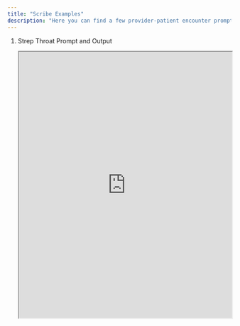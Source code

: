 ```yaml
---
title: "Scribe Examples"
description: "Here you can find a few provider-patient encounter prompts and a Commure Ambient generated note for these scenarios."
---
```


1. Strep Throat Prompt and Output

   <AccordionGroup>
     <Accordion title="Strep Throat Script" icon="notebook" iconType="regular">
       <iframe src="https://drive.google.com/file/d/1m-mo2slXKOeYByo_VlrWLc4LCh33iQ69/preview" width="100%" height="600" style={{ border:"none" }} />
     </Accordion>
     <Accordion title="Strep Throat Note" icon="note" iconType="regular">
       /
     </Accordion>
   </AccordionGroup>
2. Type 2 Diabetes Prompt and Output

   <AccordionGroup>
     <Accordion title="Type 2 Diabetes Script" icon="notebook" iconType="regular">
       <iframe src="https://drive.google.com/file/d/12vN1wVXl9mLoQLBWG3uv2DPR0FXwh9h4/preview" width="100%" height="600" style={{ border:"none" }} />
     </Accordion>
     <Accordion title="Type 2 Diabetes Note" icon="note" iconType="regular">
       /
     </Accordion>
   </AccordionGroup>
3. Acute Asthma Exacerbation Prompt and Output

   <AccordionGroup>
     <Accordion title="Acute Asthma Exacerbation Script" icon="notebook" iconType="regular">
       <iframe src="https://drive.google.com/file/d/1kDQyOnvlmAV2av_1N_7H6Eh-pXJVVAMD/preview" width="100%" height="600" style={{ border:"none" }} />
     </Accordion>
     <Accordion title="Acute Asthma Exacerbation Note" icon="note" iconType="regular">
       /
     </Accordion>
   </AccordionGroup>
   - Regenerated Asthma Note

     <AccordionGroup>
       <Accordion title="Regenerated Asthma Script" icon="notebook" iconType="regular">
         <iframe src="https://drive.google.com/file/d/1EPOX_qnkFxrTUNU5qskSc_sRS03eLhk3/preview" width="100%" height="600" style={{ border:"none" }} />
       </Accordion>
       <Accordion title="Regenerated Asthma Note" icon="note" iconType="regular">
         /
       </Accordion>
     </AccordionGroup>

<Tip>
  If you are interested in Commure Ambient, create a free trial account and use these scenarios to try it out for yourself\! Press the "Use on Web" tab in the bottom left corner of our site to get redirected to the Commure Ambient product webpage.

  <Warning>
    Your generated note will not be exactly like the generated notes here.
  </Warning>
</Tip>